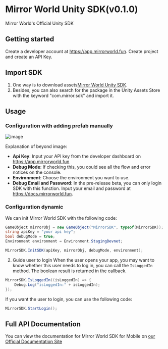 # Mirror World Unity SDK(v0.1.0)

Mirror World's Official Unity SDK  

## Getting started
Create a developer account at https://app.mirrorworld.fun. Create project and create an API Key.  

## Import SDK

1. One way is to download assets[Mirror World Unity SDK](https://github.com/mirrorworld-universe/mirrorworld-sdk-unity/releases/tag/v0.1.0).  
2. Besides, you can also search for the package in the Unity Assets Store with the keyword "com.mirror.sdk" and import it.

## Usage

### Configuration with adding prefab manually
![image](https://github.com/mirrorworld-universe/mirrorworld-sdk-unity/blob/master/CaseImage/case_prefab_example.jpg?raw=true)

Explanation of beyond image:
- **Api Key**: Input your API key from the developer dashboard on https://app.mirrorworld.fun
- **Debug Mode**: If checking this, you could see all the flow and error notices on the console.
- **Environment**: Choose the environment you want to use.
- **Debug Email and Password**: In the pre-release beta, you can only login SDK with this function. Input your email and password at https://docs.mirrorworld.fun.

### Configuration dynamic
We can init Mirror World SDK with the following code:  
```cs
GameObject mirrorObj = new GameObject("MirrorSDK", typeof(MirrorSDK));
string apiKey = "your api key";
bool debugMode = true;
Environment environment = Environment.StagingDevnet;

MirrorSDK.InitSDK(apiKey, mirrorObj, debugMode, environment);
```

2. Guide user to login
When the user opens your app, you may want to know whether this user needs to log in, you can call the `IsLoggedIn` method. The boolean result is returned in the callback.
```cs
MirrorSDK.IsLoggedIn((isLoggedIn) => {
    Debug.Log("isLoggedIn:" + isLoggedIn);
});
```

If you want the user to login, you can use the following code:
```cs
MirrorSDK.StartLogin();
```

## Full API Documentation
You can view the documentation for Mirror World SDK for Mobile on [our Official Documentation Site](/unity/unity-api)
